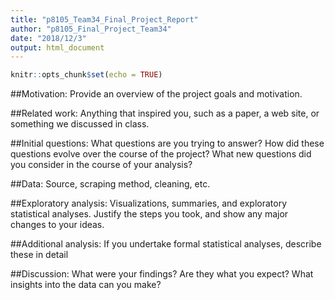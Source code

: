 ```yaml
---
title: "p8105_Team34_Final_Project_Report"
author: "p8105_Final_Project_Team34"
date: "2018/12/3"
output: html_document
---
```


```r
knitr::opts_chunk$set(echo = TRUE)
```

##Motivation: Provide an overview of the project goals and motivation.


##Related work: Anything that inspired you, such as a paper, a web site, or something we discussed in class.


##Initial questions: What questions are you trying to answer? How did these questions evolve over the course of the project? What new questions did you consider in the course of your analysis?


##Data: Source, scraping method, cleaning, etc.


##Exploratory analysis: Visualizations, summaries, and exploratory statistical analyses. Justify the steps you took, and show any major changes to your ideas.


##Additional analysis: If you undertake formal statistical analyses, describe these in detail


##Discussion: What were your findings? Are they what you expect? What insights into the data can you make?

